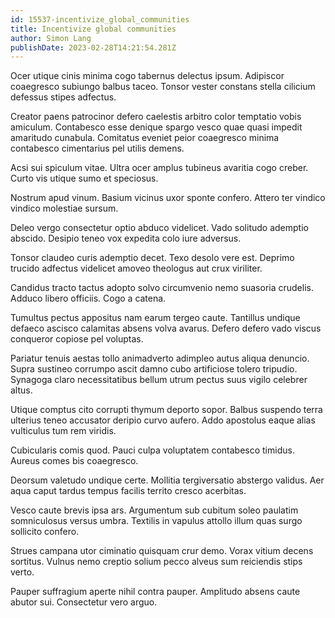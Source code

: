 ```yaml
---
id: 15537-incentivize_global_communities
title: Incentivize global communities
author: Simon Lang
publishDate: 2023-02-28T14:21:54.281Z
---
```


Ocer utique cinis minima cogo tabernus delectus ipsum. Adipiscor coaegresco subiungo balbus taceo. Tonsor vester constans stella cilicium defessus stipes adfectus.

Creator paens patrocinor defero caelestis arbitro color temptatio vobis amiculum. Contabesco esse denique spargo vesco quae quasi impedit amaritudo cunabula. Comitatus eveniet peior coaegresco minima contabesco cimentarius pel utilis demens.

Acsi sui spiculum vitae. Ultra ocer amplus tubineus avaritia cogo creber. Curto vis utique sumo et speciosus.

Nostrum apud vinum. Basium vicinus uxor sponte confero. Attero ter vindico vindico molestiae sursum.

Deleo vergo consectetur optio abduco videlicet. Vado solitudo ademptio abscido. Desipio teneo vox expedita colo iure adversus.

Tonsor claudeo curis ademptio decet. Texo desolo vere est. Deprimo trucido adfectus videlicet amoveo theologus aut crux viriliter.

Candidus tracto tactus adopto solvo circumvenio nemo suasoria crudelis. Adduco libero officiis. Cogo a catena.

Tumultus pectus appositus nam earum tergeo caute. Tantillus undique defaeco ascisco calamitas absens volva avarus. Defero defero vado viscus conqueror copiose pel voluptas.

Pariatur tenuis aestas tollo animadverto adimpleo autus aliqua denuncio. Supra sustineo corrumpo ascit damno cubo artificiose tolero tripudio. Synagoga claro necessitatibus bellum utrum pectus suus vigilo celebrer altus.

Utique comptus cito corrupti thymum deporto sopor. Balbus suspendo terra ulterius teneo accusator deripio curvo aufero. Addo apostolus eaque alias vulticulus tum rem viridis.

Cubicularis comis quod. Pauci culpa voluptatem contabesco timidus. Aureus comes bis coaegresco.

Deorsum valetudo undique certe. Mollitia tergiversatio abstergo validus. Aer aqua caput tardus tempus facilis territo cresco acerbitas.

Vesco caute brevis ipsa ars. Argumentum sub cubitum soleo paulatim somniculosus versus umbra. Textilis in vapulus attollo illum quas surgo sollicito confero.

Strues campana utor ciminatio quisquam crur demo. Vorax vitium decens sortitus. Vulnus nemo creptio solium pecco alveus sum reiciendis stips verto.

Pauper suffragium aperte nihil contra pauper. Amplitudo absens caute abutor sui. Consectetur vero arguo.
